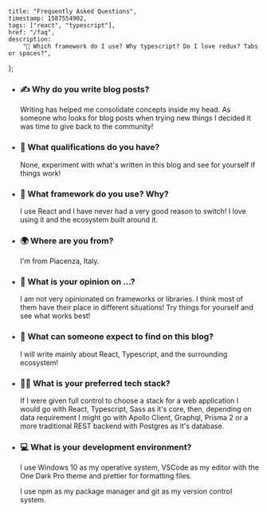 
	title: "Frequently Asked Questions",
	timestamp: 1587554902,
	tags: ["react", "typescript"],
	href: "/faq",
	description:
		"🙋 Which framework do I use? Why typescript? Do I love redux? Tabs or spaces?",
};

<PostHeader
    metadata={metadata}
/>

-   ### ✍️ Why do you write blog posts?

    Writing has helped me consolidate concepts inside my head. As someone who looks for blog posts when
    trying new things I decided it was time to give back to the community!

-   ### 📜 What qualifications do you have?

    None, experiment with what's written in this blog and see for yourself if things work!

-   ### 🤖 What framework do you use? Why?

    I use React and I have never had a very good reason to switch! I love
    using it and the ecosystem built around it.

-   ### 🌍 Where are you from?

    I'm from Piacenza, Italy.

-   ### 💭 What is your opinion on ...?

    I am not very opinionated on frameworks or libraries. I think most of them
    have their place in different situations!
    Try things for yourself and see what works best!

-   ### 📖 What can someone expect to find on this blog?

    I will write mainly about React, Typescript, and the surrounding ecosystem!

-   ### 👨‍💻 What is your preferred tech stack?

    If I were given full control to choose a stack for a web application I would go
    with React, Typescript, Sass as it's core, then, depending on data requirement I might go with
    Apollo Client, Graphql, Prisma 2 or a more traditional REST backend with Postgres as it's database.

-   ### 💻 What is your development environment?

    I use Windows 10 as my operative system, VSCode as my editor with the One Dark Pro theme and prettier for
    formatting files.

    I use npm as my package manager and git as my version control system.
